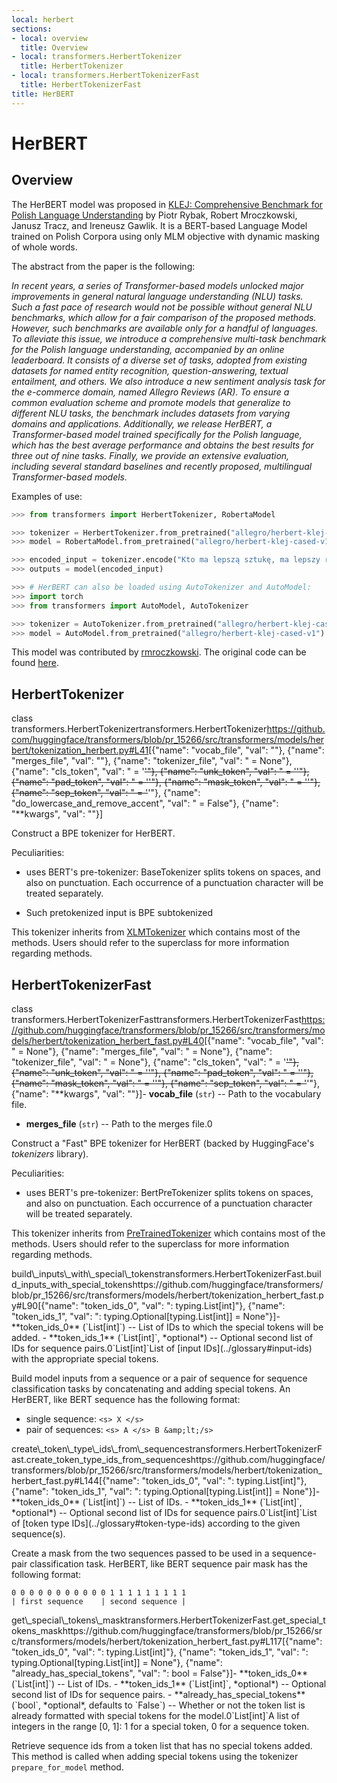 ```yaml
---
local: herbert
sections:
- local: overview
  title: Overview
- local: transformers.HerbertTokenizer
  title: HerbertTokenizer
- local: transformers.HerbertTokenizerFast
  title: HerbertTokenizerFast
title: HerBERT
---
```

<script>
</script>
<!--Copyright 2020 The HuggingFace Team. All rights reserved.

Licensed under the Apache License, Version 2.0 (the "License"); you may not use this file except in compliance with
the License. You may obtain a copy of the License at

http://www.apache.org/licenses/LICENSE-2.0

Unless required by applicable law or agreed to in writing, software distributed under the License is distributed on
an "AS IS" BASIS, WITHOUT WARRANTIES OR CONDITIONS OF ANY KIND, either express or implied. See the License for the
specific language governing permissions and limitations under the License.
-->

<h1 id="herbert">HerBERT</h1>

<h2 id="overview">Overview</h2>

The HerBERT model was proposed in [KLEJ: Comprehensive Benchmark for Polish Language Understanding](https://www.aclweb.org/anthology/2020.acl-main.111.pdf) by Piotr Rybak, Robert Mroczkowski, Janusz Tracz, and
Ireneusz Gawlik. It is a BERT-based Language Model trained on Polish Corpora using only MLM objective with dynamic
masking of whole words.

The abstract from the paper is the following:

*In recent years, a series of Transformer-based models unlocked major improvements in general natural language
understanding (NLU) tasks. Such a fast pace of research would not be possible without general NLU benchmarks, which
allow for a fair comparison of the proposed methods. However, such benchmarks are available only for a handful of
languages. To alleviate this issue, we introduce a comprehensive multi-task benchmark for the Polish language
understanding, accompanied by an online leaderboard. It consists of a diverse set of tasks, adopted from existing
datasets for named entity recognition, question-answering, textual entailment, and others. We also introduce a new
sentiment analysis task for the e-commerce domain, named Allegro Reviews (AR). To ensure a common evaluation scheme and
promote models that generalize to different NLU tasks, the benchmark includes datasets from varying domains and
applications. Additionally, we release HerBERT, a Transformer-based model trained specifically for the Polish language,
which has the best average performance and obtains the best results for three out of nine tasks. Finally, we provide an
extensive evaluation, including several standard baselines and recently proposed, multilingual Transformer-based
models.*

Examples of use:

```python
>>> from transformers import HerbertTokenizer, RobertaModel

>>> tokenizer = HerbertTokenizer.from_pretrained("allegro/herbert-klej-cased-tokenizer-v1")
>>> model = RobertaModel.from_pretrained("allegro/herbert-klej-cased-v1")

>>> encoded_input = tokenizer.encode("Kto ma lepszą sztukę, ma lepszy rząd – to jasne.", return_tensors="pt")
>>> outputs = model(encoded_input)

>>> # HerBERT can also be loaded using AutoTokenizer and AutoModel:
>>> import torch
>>> from transformers import AutoModel, AutoTokenizer

>>> tokenizer = AutoTokenizer.from_pretrained("allegro/herbert-klej-cased-tokenizer-v1")
>>> model = AutoModel.from_pretrained("allegro/herbert-klej-cased-v1")
```

This model was contributed by [rmroczkowski](https://huggingface.co/rmroczkowski). The original code can be found
[here](https://github.com/allegro/HerBERT).


<h2 id="transformers.HerbertTokenizer">HerbertTokenizer</h2>

<div class="docstring">

<docstring><name>class transformers.HerbertTokenizer</name><anchor>transformers.HerbertTokenizer</anchor><source>https://github.com/huggingface/transformers/blob/pr_15266/src/transformers/models/herbert/tokenization_herbert.py#L41</source><parameters>[{"name": "vocab_file", "val": ""}, {"name": "merges_file", "val": ""}, {"name": "tokenizer_file", "val": " = None"}, {"name": "cls_token", "val": " = '<s>'"}, {"name": "unk_token", "val": " = '<unk>'"}, {"name": "pad_token", "val": " = '<pad>'"}, {"name": "mask_token", "val": " = '<mask>'"}, {"name": "sep_token", "val": " = '</s>'"}, {"name": "do_lowercase_and_remove_accent", "val": " = False"}, {"name": "**kwargs", "val": ""}]</parameters></docstring>

Construct a BPE tokenizer for HerBERT.

Peculiarities:

- uses BERT's pre-tokenizer: BaseTokenizer splits tokens on spaces, and also on punctuation. Each occurrence of a
  punctuation character will be treated separately.

- Such pretokenized input is BPE subtokenized

This tokenizer inherits from [XLMTokenizer](/docs/transformers/pr_15266/en/model_doc/xlm#transformers.XLMTokenizer) which contains most of the methods. Users should refer to the
superclass for more information regarding methods.


</div>

<h2 id="transformers.HerbertTokenizerFast">HerbertTokenizerFast</h2>

<div class="docstring">

<docstring><name>class transformers.HerbertTokenizerFast</name><anchor>transformers.HerbertTokenizerFast</anchor><source>https://github.com/huggingface/transformers/blob/pr_15266/src/transformers/models/herbert/tokenization_herbert_fast.py#L40</source><parameters>[{"name": "vocab_file", "val": " = None"}, {"name": "merges_file", "val": " = None"}, {"name": "tokenizer_file", "val": " = None"}, {"name": "cls_token", "val": " = '<s>'"}, {"name": "unk_token", "val": " = '<unk>'"}, {"name": "pad_token", "val": " = '<pad>'"}, {"name": "mask_token", "val": " = '<mask>'"}, {"name": "sep_token", "val": " = '</s>'"}, {"name": "**kwargs", "val": ""}]</parameters><paramsdesc>- **vocab_file** (`str`) --
  Path to the vocabulary file.
- **merges_file** (`str`) --
  Path to the merges file.</paramsdesc><paramgroups>0</paramgroups></docstring>

Construct a "Fast" BPE tokenizer for HerBERT (backed by HuggingFace's *tokenizers* library).

Peculiarities:

- uses BERT's pre-tokenizer: BertPreTokenizer splits tokens on spaces, and also on punctuation. Each occurrence of
  a punctuation character will be treated separately.

This tokenizer inherits from [PreTrainedTokenizer](/docs/transformers/pr_15266/en/main_classes/tokenizer#transformers.PreTrainedTokenizer) which contains most of the methods. Users should refer to the
superclass for more information regarding methods.





<div class="docstring">
<docstring><name>build\_inputs\_with\_special\_tokens</name><anchor>transformers.HerbertTokenizerFast.build_inputs_with_special_tokens</anchor><source>https://github.com/huggingface/transformers/blob/pr_15266/src/transformers/models/herbert/tokenization_herbert_fast.py#L90</source><parameters>[{"name": "token_ids_0", "val": ": typing.List[int]"}, {"name": "token_ids_1", "val": ": typing.Optional[typing.List[int]] = None"}]</parameters><paramsdesc>- **token_ids_0** (`List[int]`) --
  List of IDs to which the special tokens will be added.
- **token_ids_1** (`List[int]`, *optional*) --
  Optional second list of IDs for sequence pairs.</paramsdesc><paramgroups>0</paramgroups><rettype>`List[int]`</rettype><retdesc>List of [input IDs](../glossary#input-ids) with the appropriate special tokens.</retdesc></docstring>

Build model inputs from a sequence or a pair of sequence for sequence classification tasks by concatenating and
adding special tokens. An HerBERT, like BERT sequence has the following format:

- single sequence: `<s> X </s>`
- pair of sequences: `<s> A </s> B &amp;lt;/s>`








</div>
<div class="docstring">
<docstring><name>create\_token\_type\_ids\_from\_sequences</name><anchor>transformers.HerbertTokenizerFast.create_token_type_ids_from_sequences</anchor><source>https://github.com/huggingface/transformers/blob/pr_15266/src/transformers/models/herbert/tokenization_herbert_fast.py#L144</source><parameters>[{"name": "token_ids_0", "val": ": typing.List[int]"}, {"name": "token_ids_1", "val": ": typing.Optional[typing.List[int]] = None"}]</parameters><paramsdesc>- **token_ids_0** (`List[int]`) --
  List of IDs.
- **token_ids_1** (`List[int]`, *optional*) --
  Optional second list of IDs for sequence pairs.</paramsdesc><paramgroups>0</paramgroups><rettype>`List[int]`</rettype><retdesc>List of [token type IDs](../glossary#token-type-ids) according to the given sequence(s).</retdesc></docstring>

Create a mask from the two sequences passed to be used in a sequence-pair classification task. HerBERT, like
BERT sequence pair mask has the following format:

```
0 0 0 0 0 0 0 0 0 0 0 1 1 1 1 1 1 1 1 1
| first sequence    | second sequence |
```








</div>
<div class="docstring">
<docstring><name>get\_special\_tokens\_mask</name><anchor>transformers.HerbertTokenizerFast.get_special_tokens_mask</anchor><source>https://github.com/huggingface/transformers/blob/pr_15266/src/transformers/models/herbert/tokenization_herbert_fast.py#L117</source><parameters>[{"name": "token_ids_0", "val": ": typing.List[int]"}, {"name": "token_ids_1", "val": ": typing.Optional[typing.List[int]] = None"}, {"name": "already_has_special_tokens", "val": ": bool = False"}]</parameters><paramsdesc>- **token_ids_0** (`List[int]`) --
  List of IDs.
- **token_ids_1** (`List[int]`, *optional*) --
  Optional second list of IDs for sequence pairs.
- **already_has_special_tokens** (`bool`, *optional*, defaults to `False`) --
  Whether or not the token list is already formatted with special tokens for the model.</paramsdesc><paramgroups>0</paramgroups><rettype>`List[int]`</rettype><retdesc>A list of integers in the range [0, 1]: 1 for a special token, 0 for a sequence token.</retdesc></docstring>

Retrieve sequence ids from a token list that has no special tokens added. This method is called when adding
special tokens using the tokenizer `prepare_for_model` method.








</div></div>
